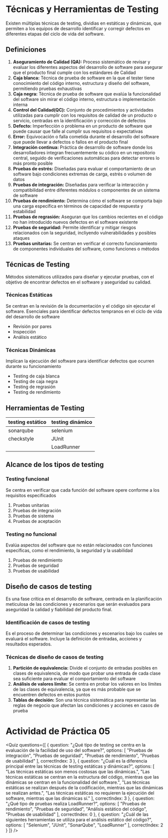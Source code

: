 
# Técnicas y Herramientas de Testing
Existen múltiplas técnicas de testing, dividias en estáticas y dinámicas, que permiten a los equipos de desarrollo identificar y corregir defectos en diferentes etapas del ciclo de vida del software.

## Definiciones

1. **Aseguramiento de Calidad (QA):** Proceso sistemático de revisar y evaluar los diferentes aspectos del desarrollo de software para asegurar que el producto final cumple con los estándares de Calidad
2. **Caja blanca:** Técnica de prueba de software en la que el tester tiene conocimiento del código interno, estructura y diseño del software, permitiendo pruebas exhaustivas
3. **Caja negra:** Técnica de prueba de software que evalúa la funcionalidad del software sin mirar el código interno, estructura o implementación interna
4. **Control del Calidad(QC):** Conjunto de procedimientos y actividades utilizadas para cumplir con los requisitos de calidad de un producto o servicio, centradas en la identificación y corrección de defectos
5. **Defecto:** Imperfección o problema en un producto de software que puede causar que falle al cumplir sus requisitos o expectativas
6. **Error:** Equivocación o falla cometida durante el desarrollo del software que puede llevar a defectos o fallos en el producto final
7. **Integración continua:** Práctica de desarrollo de software donde los desarrolladores integran frecuentemente su códico en un repositorio central, seguido de verificaciones automáticas para detectar errores lo más pronto posible
8. **Pruebas de estrés:** Diseñadas para evaluar el comportamiento de un software bajo condiciones extremas de carga, estrés o volumen de datos
9. **Pruebas de integración:** Diseñadas para verificar la interacción y compatibilidad entre diferentes módulos o componentes de un sistema de software
10. **Pruebas de rendimiento:** Determina cómo el software se comporta bajo una carga específica en términos de capacidad de respuesta y estabilidad
11. **Pruebas de regrasión:** Aseguran que los cambios recientes en el código no han introducido nuevos defectos en el software existente
11. **Pruebas de seguridad:** Permite identificar y mitigar riesgos relacionados con la seguridad, incliyendo vulnerabilidades y posibles ataques
11. **Pruebas unitarias:** Se centran en verificar el correcto funcionamiento de componentes individuales del software, como funciones o métodos

## Técnicas de Testing
Métodos sistemáticos utilizados para diseñar y ejecutar pruebas, con el objetivo de encontrar defectos en el software y aseguridad su calidad.

### Técnicas Estáticas
Se centran en la revisión de la documentación y el código sin ejecutar el software. Esenciales para identificar defectos tempranos en el ciclo de vida del desarrollo de software

- Revisión por pares
- Inspección
- Análisis estático

### Técnicas Dinámicas
Implican la ejecución del software para identificar defectos que ocurren durante su funcionamiento

- Testing de caja blanca
- Testing de caja negra
- Testing de regrasión
- Testing de rendimiento

## Herramientas de Testing

|testing estático|testing dinámico|
|---|---|
|sonarqube|selenium|
|checkstyle|JUnit|
||LoadRunner|


## Alcance de los tipos de testing

### Testing funcional
Se centra en verificar que cada función del software opere conforme a los requisitos especificados

1. Pruebas unitarias
2. Pruebas de integración
3. Pruebas de sistema
4. Pruebas de aceptación

### Testing no funcional
Evalúa aspectos del software que no están relacionados con funciones específicas, como el rendimiento, la seguridad y la usabilidad

1. Pruebas de rendimiento
2. Pruebas de seguridad
3. Pruebas de usabilidad

## Diseño de casos de testing
Es una fase crítica en el desarrollo de software, centrada en la planificación meticulosa de las condiciones y escenarios que serán evaluados para aseguridad la calidad y fiabilidad del producto final.

### Identificación de casos de testing
Es el proceso de determinar las condiciones y escenarios bajo los cuales se evaluará el software. Incluye la definición de entradas, acciones y resultados esperados.

### Técnicas de diseño de casos de testing

1. **Partición de equivalencia:** Divide el conjunto de entradas posibles en clases de equivalencia, de modo que probar una entrada de cada clase sea suficiente para evaluar el comportamiento del software
2. **Análisis de valores límite:** Se centra en probar los valores en los límites de las clases de equivalencia, ya que es más probable que se encuentren defectos en estos puntos
3. **Tablas de decisión:** Son una técnica sistemática para representar las reglas de negocio que afectan las condiciones y acciones en casos de prueba

# Actividad de Práctica 05

<Quiz questions={[
  {
    question: "¿Qué tipo de testing se centra en la evaluación de la facilidad de uso del software?",
    options: [
      "Pruebas de integración",
      "Pruebas de seguridad",
      "Pruebas de rendimiento",
      "Pruebas de usabilidad"
    ],
    correctIndex: 3
  },
  {
    question: "¿Cuál es la diferencia principal entre las técnicas de testing estáticas y dinámicas?",
    options: [
      "Las técnicas estáticas son menos costosas que las dinámicas.",
      "Las técnicas estáticas se centran en la estructura del código, mientras que las dinámicas se centran en la funcionalidad del software.",
      "Las técnicas estáticas se realizan después de la codificación, mientras que las dinámicas se realizan antes.",
      "Las técnicas estáticas no requieren la ejecución del software, mientras que las dinámicas sí."
    ],
    correctIndex: 3
  },
  {
    question: "¿Qué tipo de pruebas realiza LoadRunner?",
    options: [
      "Pruebas de rendimiento",
      "Pruebas de seguridad",
      "Análisis estático del código",
      "Pruebas de usabilidad"
    ],
    correctIndex: 0
  },
  {
    question: "¿Cuál de las siguientes herramientas se utiliza para el análisis estático del código?",
    options: [
      "Selenium",
      "JUnit",
      "SonarQube",
      "LoadRunner"
    ],
    correctIndex: 2
  }
]} />